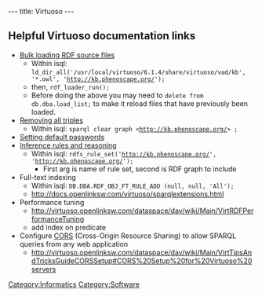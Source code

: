 ---
title: Virtuoso
---

==Helpful Virtuoso documentation links==
* [http://www.openlinksw.com/dataspace/dav/wiki/Main/VirtBulkRDFLoader Bulk loading RDF source files]
** Within isql: <code>ld_dir_all('/usr/local/virtuoso/6.1.4/share/virtuoso/vad/kb', '*.owl', 'http://kb.phenoscape.org/');</code>
** then, <code>rdf_loader_run();</code>
** Before doing the above you may need to <code>delete from db.dba.load_list;</code> to make it reload files that have previously been loaded.
* [http://www.openlinksw.com/dataspace/dav/wiki/Main/VirtRemoveTriples Removing all triples]
** Within isql: <code>sparql clear graph <http://kb.phenoscape.org/> ;</code>
* [http://docs.openlinksw.com/virtuoso/newadminui.html Setting default passwords]
* [http://docs.openlinksw.com/virtuoso/rdfsparqlrule.html Inference rules and reasoning]
** Within isql: <code>rdfs_rule_set('http://kb.phenoscape.org/', 'http://kb.phenoscape.org/');</code>
***First arg is name of rule set, second is RDF graph to include
* Full-text indexing
** Within isql: <code>DB.DBA.RDF_OBJ_FT_RULE_ADD (null, null, 'All');</code>
** http://docs.openlinksw.com/virtuoso/sparqlextensions.html
* Performance tuning
** http://virtuoso.openlinksw.com/dataspace/dav/wiki/Main/VirtRDFPerformanceTuning
** add index on predicate
* Configure [http://en.wikipedia.org/wiki/Cross-origin_resource_sharing CORS] (Cross-Origin Resource Sharing) to allow SPARQL queries from any web application
** http://virtuoso.openlinksw.com/dataspace/dav/wiki/Main/VirtTipsAndTricksGuideCORSSetup#CORS%20Setup%20for%20Virtuoso%20servers

[[Category:Informatics]]
[[Category:Software]]